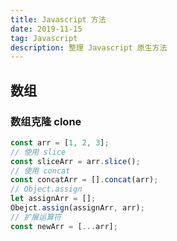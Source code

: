 ```yaml
---
title: Javascript 方法
date: 2019-11-15
tag: Javascript
description: 整理 Javascript 原生方法
---
```


## 数组

### 数组克隆 clone

```Javascript
const arr = [1, 2, 3];
// 使用 slice
const sliceArr = arr.slice();
// 使用 concat
const concatArr = [].concat(arr);
// Object.assign
let assignArr = [];
Obejct.assign(assignArr, arr);
// 扩展运算符
const newArr = [...arr];
```